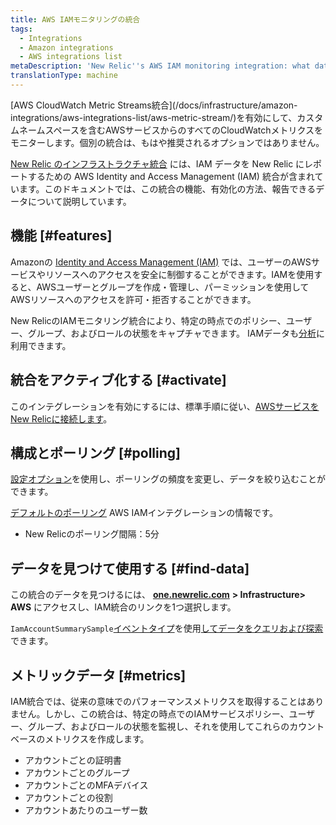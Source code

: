 ```yaml
---
title: AWS IAMモニタリングの統合
tags:
  - Integrations
  - Amazon integrations
  - AWS integrations list
metaDescription: 'New Relic''s AWS IAM monitoring integration: what data it reports, and how to enable it.'
translationType: machine
---
```


<Callout variant="important">
  [AWS CloudWatch Metric Streams統合](/docs/infrastructure/amazon-integrations/aws-integrations-list/aws-metric-stream/)を有効にして、カスタムネームスペースを含むAWSサービスからのすべてのCloudWatchメトリクスをモニターします。個別の統合は、もはや推奨されるオプションではありません。
</Callout>

[New Relic のインフラストラクチャ統合](/docs/infrastructure/integrations-getting-started/getting-started/introduction-infrastructure-integrations) には、IAM データを New Relic にレポートするための AWS Identity and Access Management (IAM) 統合が含まれています。このドキュメントでは、この統合の機能、有効化の方法、報告できるデータについて説明しています。

## 機能 [#features]

Amazonの [Identity and Access Management (IAM)](https://aws.amazon.com/iam/) では、ユーザーのAWSサービスやリソースへのアクセスを安全に制御することができます。IAMを使用すると、AWSユーザーとグループを作成・管理し、パーミッションを使用してAWSリソースへのアクセスを許可・拒否することができます。

New RelicのIAMモニタリング統合により、特定の時点でのポリシー、ユーザー、グループ、およびロールの状態をキャプチャできます。 IAMデータも[分析](/docs/infrastructure/infrastructure-integrations/getting-started/connect-aws-integrations-infrastructure#insights)に利用できます。

## 統合をアクティブ化する [#activate]

このインテグレーションを有効にするには、標準手順に従い、[AWSサービスをNew Relicに接続します](/docs/infrastructure/infrastructure-integrations/getting-started/connect-aws-integrations-infrastructure)。

## 構成とポーリング [#polling]

[設定オプション](/docs/integrations/new-relic-integrations/getting-started/configure-polling-frequency-data-collection-cloud-integrations)を使用し、ポーリングの頻度を変更し、データを絞り込むことができます。

[デフォルトのポーリング](/docs/infrastructure/amazon-integrations/aws-integrations-list/aws-polling-intervals-infrastructure-integrations) AWS IAMインテグレーションの情報です。

* New Relicのポーリング間隔：5分

## データを見つけて使用する [#find-data]

この統合のデータを見つけるには、 [**one.newrelic.com**](http://one.newrelic.com) **> Infrastructure> AWS** にアクセスし、IAM統合のリンクを1つ選択します。

`IamAccountSummarySample`[イベントタイプ](/docs/data-apis/understand-data/new-relic-data-types/#event-data)を使用[してデータをクエリおよび探索](/docs/using-new-relic/data/understand-data/query-new-relic-data)できます。

## メトリックデータ [#metrics]

IAM統合では、従来の意味でのパフォーマンスメトリクスを取得することはありません。しかし、この統合は、特定の時点でのIAMサービスポリシー、ユーザー、グループ、およびロールの状態を監視し、それを使用してこれらのカウントベースのメトリクスを作成します。

* アカウントごとの証明書
* アカウントごとのグループ
* アカウントごとのMFAデバイス
* アカウントごとの役割
* アカウントあたりのユーザー数